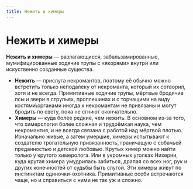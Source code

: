 ```yaml
---
title: Нежить и химеры
---
```


# Нежить и химеры
**Нежить и химеры** — разлагающиеся, забальзамированные, мумифицированные ходячие трупы с «якорями» внутри или искуственно созданные существа.

* **Нежить** — прислуга некромантов, поэтому её обычно можно встретить только неподалеку от некроманта, который их сотворил, хотя и не всегда. Примитивные ходячие трупы, мёртвые бродячие псы и звери в струпьях, проплешинах и с торчащими на виду костями\органами иногда к некромантам не привязаны и могут бродить по свету, пока не сгниют окончательно.
* **Химеры** — куда более редкие, чем нежить. В основном из-за того, что химерология более сложная и трудоёмкая наука, чем некромантия, и не всегда связана с работой над мёртвой плотью. Изначально живые, а затем умершие, химеры испытывают к создателю трогательную привязанность, граничащую с собачьей преданностью и детской любовью. Крутых химер можно найти только у крутого химеролога. Или в укромных уголках Нихерии, куда крутая химера умудрилась забиться, драпая со всех ног, рук и других конечностей от судьбы быть слугой. Эти химеры живут по инстинктам одиночки-охотника. Примитивные особи встречаются чаще, но и справиться с ними не так уж и сложно.

<Board columns={4} mobileColumns={3}>
    <ButtonBestiary dangerous tameableN href="necrodragon" title="Некродракон" src="/menu/guidebook/books/bestiary/undead/necrodragon/pic.jpg" contain 
    scale="1.8" x="10%" y="40%"/>
</Board>